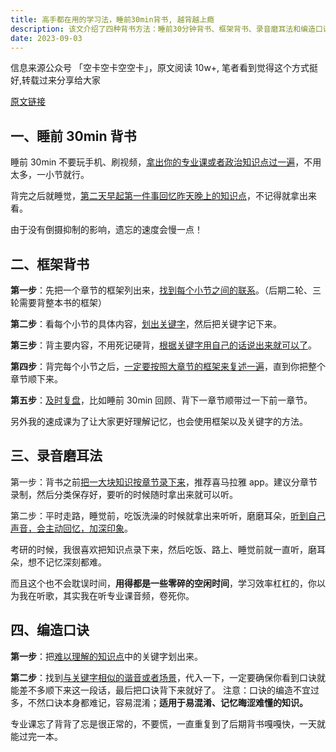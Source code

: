 ```yaml
---
title: 高手都在用的学习法，睡前30min背书, 越背越上瘾
description: 该文介绍了四种背书方法：睡前30分钟背书、框架背书、录音磨耳法和编造口诀。建议把一个章节的框架列出来，找到每个小节之间的联系，看每个小节的具体内容，划出关键字，背主要内容，按照大章节的框架复述一遍，及时复盘。另外，可以把知识点录下来，然后在走路、睡觉前、吃饭洗澡等零碎时间里听，也可以编造口诀来记忆难懂的知识点。最后，不要慌，重复背书，一天就能过完一本。
date: 2023-09-03
---
```


<Callout type="success">

信息来源公众号 「空卡空卡空空卡」，原文阅读 10w+, 笔者看到觉得这个方式挺好,转载过来分享给大家

[原文链接](https://mp.weixin.qq.com/s/WnJ86P8wYlyic_A_s8sZRA)

</Callout>

## 一、睡前 30min 背书

睡前 30min 不要玩手机、刷视频，[拿出你的专业课或者政治知识点过一遍]()，不用太多，一小节就行。

背完之后就睡觉，[第二天早起第一件事回忆昨天晚上的知识点]()，不记得就拿出来看。

由于没有倒摄抑制的影响，遗忘的速度会慢一点！

## 二、框架背书

**第一步**：先把一个章节的框架列出来，[找到每个小节之间的联系]()。（后期二轮、三轮需要背整本书的框架）

**第二步**：看每个小节的具体内容，[划出关键字]()，然后把关键字记下来。

**第三步**：背主要内容，不用死记硬背，[根据关键字用自己的话说出来就可以了]()。

**第四步**：背完每个小节之后，[一定要按照大章节的框架来复述一遍]()，直到你把整个章节顺下来。

**第五步**：[及时复盘]()，比如睡前 30min 回顾、背下一章节顺带过一下前一章节。

另外我的速成课为了让大家更好理解记忆，也会使用框架以及关键字的方法。

## 三、录音磨耳法

第一步：背书之前[把一大块知识按章节录下来]()，推荐喜马拉雅 app。建议分章节录制，然后分类保存好，要听的时候随时拿出来就可以听。

第二步：平时走路，睡觉前，吃饭洗澡的时候就拿出来听听，磨磨耳朵，[听到自己声音，会主动回忆，加深印象]()。

考研的时候，我很喜欢把知识点录下来，然后吃饭、路上、睡觉前就一直听，磨耳朵，想不记忆深刻都难。

而且这个也不会耽误时间，**用得都是一些零碎的空闲时间**，学习效率杠杠的，你以为我在听歌，其实我在听专业课音频，卷死你。

## 四、编造口诀

**第一步**：把[难以理解的知识点]()中的关键字划出来。

**第二步**：找到[与关键字相似的谐音或者场景]()，代入一下，一定要确保你看到口诀就能差不多顺下来这一段话，最后把口诀背下来就好了。
注意：口诀的编造不宜过多，不然口诀本身都难记，容易混淆；**适用于易混淆、记忆晦涩难懂的知识。**

专业课忘了背背了忘是很正常的，不要慌，一直重复到了后期背书嘎嘎快，一天就能过完一本。

